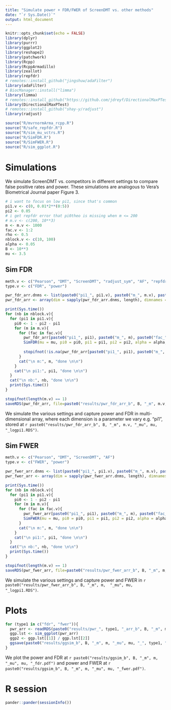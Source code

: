 ```yaml
---
title: "Simulate power + FDR/FWER of ScreenDMT vs. other methods"
date: "`r Sys.Date()`"
output: html_document
---
```


```r
knitr::opts_chunk$set(echo = FALSE)
library(dplyr)
library(purrr)
library(ggplot2)
library(reshape2)
library(patchwork)
library(Rcpp)
library(RcppArmadillo)
library(zeallot)
library(repfdr)
# remotes::install_github("jingshuw/adaFilter")
library(adaFilter)
# BiocManager::install("limma")
library(limma)
# remotes::install_github("https://github.com/jdreyf/DirectionalMaxPTest/tree/4d94d1be714e8ce193928412354e766d9147da42")
library(DirectionalMaxPTest)
# remotes::install_github("shay-y/radjust")
library(radjust)

source("R/mvrnormArma_rcpp.R")
source("R/safe_repfdr.R")
source("R/sim_mu_vctrs.R")
source("R/SimFDR.R")
source("R/SimFWER.R")
source("R/sim_ggplot.R")
```

# Simulations

We simulate ScreenDMT vs. competitors in different settings to compare false positive rates and power. These simulations are analogous to Vera's Biometrical Journal paper Figure 3.

```r
# i want to focus on low pi1, since that's common
pi1.v <- c(0, 0.01*2**(0:5))
pi2 <- 0.05
# i get repfdr error that pi0theo is missing when m <= 200
# m.v <- c(200, 10**3)
m <- m.v <- 1000
fac.v <- 1:2
rho <- 0.5
nblock.v <- c(10, 100)
alpha <- 0.05
B <- 10**3
mu <- 3.5
```

## Sim FDR 

```r
meth.v <- c("Pearson", "DMT", "ScreenDMT", "radjust_sym", "AF", "repfdr")
type.v <- c("FDR", "power")

pwr_fdr_arr.dnms <- list(paste0("pi1_", pi1.v), paste0("m_", m.v), paste0("fac_", fac.v), type.v, meth.v, paste0("nb_", nblock.v))
pwr_fdr_arr <- array(dim = sapply(pwr_fdr_arr.dnms, length), dimnames = pwr_fdr_arr.dnms)

print(Sys.time())
for (nb in nblock.v){
  for (pi1 in pi1.v){
    pi0 <- 1 - pi2 - pi1
    for (m in m.v){
      for (fac in fac.v){
        pwr_fdr_arr[paste0("pi1_", pi1), paste0("m_", m), paste0("fac_", fac), type.v, meth.v, paste0("nb_", nb)] <- 
        SimFDR(mu = mu, pi0 = pi0, pi1 = pi1, pi2 = pi2, alpha = alpha, m = m, B = B, fac=fac, nblocks = nb, rho = rho, meth.v=meth.v)
        
        stopifnot(!is.na(pwr_fdr_arr[paste0("pi1_", pi1), paste0("m_", m), paste0("fac_", fac), type.v, meth.v, paste0("nb_", nb)]))
      }
      cat("\n m:", m, "done \n\n")
    }
    cat("\n pi1:", pi1, "done \n\n")
  }
  cat("\n nb:", nb, "done \n\n")
  print(Sys.time())
}

stopifnot(length(m.v) == 1)
saveRDS(pwr_fdr_arr, file=paste0("results/pwr_fdr_arr_b", B, "_m", m.v, "_mu", mu, "_logpi1.RDS"))
```

We simulate the various settings and capture power and FDR in multi-dimensional array, where each dimension is a parameter we vary e.g. "pi1", stored at `r paste0("results/pwr_fdr_arr_b", B, "_m", m.v, "_mu", mu, "_logpi1.RDS")`.

## Sim FWER 

```r
meth.v <- c("Pearson", "DMT", "ScreenDMT", "AF")
type.v <- c("FWER", "power")

pwr_fwer_arr.dnms <- list(paste0("pi1_", pi1.v), paste0("m_", m.v), paste0("fac_", fac.v), type.v, meth.v, paste0("nb_", nblock.v))
pwr_fwer_arr <- array(dim = sapply(pwr_fwer_arr.dnms, length), dimnames = pwr_fwer_arr.dnms)

print(Sys.time())
for (nb in nblock.v){
  for (pi1 in pi1.v){
    pi0 <- 1 - pi2 - pi1
    for (m in m.v){
      for (fac in fac.v){
        pwr_fwer_arr[paste0("pi1_", pi1), paste0("m_", m), paste0("fac_", fac), type.v, meth.v, paste0("nb_", nb)] <- 
        SimFWER(mu = mu, pi0 = pi0, pi1 = pi1, pi2 = pi2, alpha = alpha, m = m, B = B, fac=fac, nblocks = nb, rho = rho, meth.v=meth.v)
      }
      cat("\n m:", m, "done \n\n")
    }
    cat("\n pi1:", pi1, "done \n\n")
  }
  cat("\n nb:", nb, "done \n\n")
  print(Sys.time())
}

stopifnot(length(m.v) == 1)
saveRDS(pwr_fwer_arr, file=paste0("results/pwr_fwer_arr_b", B, "_m", m,  "_mu", mu, "_logpi1.RDS"))
```

We simulate the various settings and capture power and FWER in `r paste0("results/pwr_fwer_arr_b", B, "_m", m,  "_mu", mu, "_logpi1.RDS")`.

# Plots

```r
for (type1 in c("fdr", "fwer")){
  pwr_arr <- readRDS(paste0("results/pwr_", type1, "_arr_b", B, "_m", m, "_mu", mu, "_logpi1.RDS"))
  ggp.lst <- sim_ggplot(pwr_arr)
  ggp2 <- ggp.lst[[1]] / ggp.lst[[2]]
  ggsave(paste0("results/ggsim_b", B, "_m", m, "_mu", mu, "_", type1, ".pdf"), plot = ggp2, width=7, height=10)
}
```

We plot the power and FDR at `r paste0("results/ggsim_b", B, "_m", m, "_mu", mu, "_fdr.pdf")` and power and FWER at `r paste0("results/ggsim_b", B, "_m", m, "_mu", mu, "_fwer.pdf")`.

# R session
```r
pander::pander(sessionInfo())
```